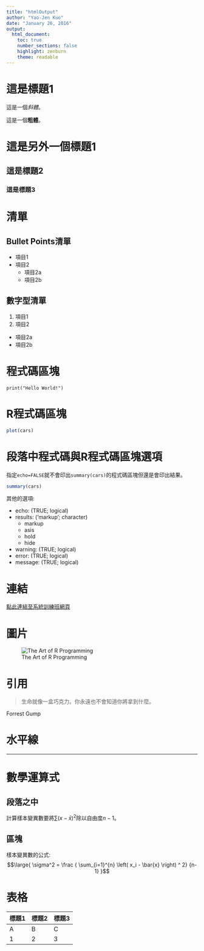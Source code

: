 ```yaml
---
title: "htmlOutput"
author: "Yao-Jen Kuo"
date: "January 26, 2016"
output: 
  html_document:
    toc: true
    number_sections: false
    highlight: zenburn
    theme: readable
---
```


# 這是標題1

這是一個*斜體*。

這是一個**粗體**。

# 這是另外一個標題1

## 這是標題2

### 這是標題3

# 清單

## Bullet Points清單

* 項目1
* 項目2
  * 項目2a
  * 項目2b

## 數字型清單

1. 項目1
2. 項目2
  * 項目2a
  * 項目2b

# 程式碼區塊

```
print("Hello World!")
```

# R程式碼區塊

```r
plot(cars)
```

# 段落中程式碼與R程式碼區塊選項

指定`echo=FALSE`就不會印出`summary(cars)`的程式碼區塊但還是會印出結果。

```r
summary(cars)
```

其他的選項:

* echo: (TRUE; logical)
* results: ('markup'; character)
  * markup
  * asis
  * hold
  * hide
* warning: (TRUE; logical)
* error: (TRUE; logical)
* message: (TRUE; logical)

# 連結

[點此連結至系統訓練班網頁](https://www.csie.ntu.edu.tw/train/)

# 圖片

![The Art of R Programming](image/rRuperman.jpg)

# 引用

> 生命就像一盒巧克力。你永遠也不會知道你將拿到什麼。

Forrest Gump

# 水平線

---

# 數學運算式

## 段落之中

計算樣本變異數要將$\sum \left( x - \bar{x} \right)^2$除以自由度$n-1$。

## 區塊

樣本變異數的公式:$$\large{ \sigma^2 = \frac { \sum_{i=1}^{n} \left( x_i - \bar{x} \right) ^ 2} {n-1} }$$

# 表格

標題1 | 標題2 | 標題3
--- | --- | ---
A | B | C
1 | 2 | 3